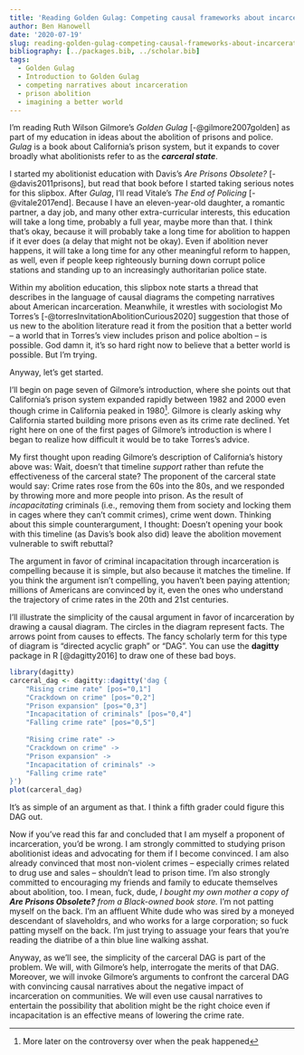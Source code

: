 ```yaml
---
title: 'Reading Golden Gulag: Competing causal frameworks about incarceration'
author: Ben Hanowell
date: '2020-07-19'
slug: reading-golden-gulag-competing-causal-frameworks-about-incarceration
bibliography: [../packages.bib, ../scholar.bib]
tags:
  - Golden Gulag
  - Introduction to Golden Gulag
  - competing narratives about incarceration
  - prison abolition
  - imagining a better world
---
```


I'm reading Ruth Wilson Gilmore's *Golden Gulag* [-@gilmore2007golden] as part of my education in ideas about the abolition of prisons and police. *Gulag* is a book about California's prison system, but it expands to cover broadly what abolitionists refer to as the _**carceral state**_.

I started my abolitionist education with Davis's *Are Prisons Obsolete?* [-@davis2011prisons], but read that book before I started taking serious notes for this slipbox. After *Gulag*, I'll read Vitale's *The End of Policing* [-@vitale2017end]. Because I have an eleven-year-old daughter, a romantic partner, a day job, and many other extra-curricular interests, this education will take a long time, probably a full year, maybe more than that. I think that's okay, because it will probably take a long time for abolition to happen if it ever does (a delay that might not be okay). Even if abolition never happens, it will take a long time for any other meaningful reform to happen, as well, even if people keep righteously burning down corrupt police stations and standing up to an increasingly authoritarian police state.

Within my abolition education, this slipbox note starts a thread that describes in the language of causal diagrams the competing narratives about American incarceration. Meanwhile, it wrestles with sociologist Mo Torres's [-@torresInvitationAbolitionCurious2020] suggestion that those of us new to the abolition literature read it from the position that a better world -- a world that in Torres's view includes prison and police aboltion -- is possible. God damn it, it's so hard right now to believe that a better world is possible. But I'm trying.

Anyway, let's get started.

I'll begin on page seven of Gilmore's introduction, where she points out that California's prison system expanded rapidly between 1982 and 2000 even though crime in California peaked in 1980^[More later on the controversy over when the peak happened]. Gilmore is clearly asking why California started building more prisons even as its crime rate declined. Yet right here on one of the first pages of Gilmore's introduction is where I began to realize how difficult it would be to take Torres's advice.

My first thought upon reading Gilmore's description of California's history above was: Wait, doesn't that timeline *support* rather than refute the effectiveness of the carceral state? The proponent of the carceral state would say: Crime rates rose from the 60s into the 80s, and we responded by throwing more and more people into prison. As the result of *incapacitating* criminals (i.e., removing them from society and locking them in cages where they can't commit crimes), crime went down. Thinking about this simple counterargument, I thought: Doesn't opening your book with this timeline (as Davis's book also did) leave the abolition movement vulnerable to swift rebuttal?

The argument in favor of criminal incapacitation through incarceration is compelling because it is simple, but also because it matches the timeline. If you think the argument isn't compelling, you haven't been paying attention; millions of Americans are convinced by it, even the ones who understand the trajectory of crime rates in the 20th and 21st centuries.

I'll illustrate the simplicity of the causal argument in favor of incarceration by drawing a causal diagram. The circles in the diagram represent facts. The arrows point from causes to effects. The fancy scholarly term for this type of diagram is "directed acyclic graph" or "DAG". You can use the **dagitty**  package in R [@dagitty2016] to draw one of these bad boys.

```r
library(dagitty)
carceral_dag <- dagitty::dagitty('dag {
    "Rising crime rate" [pos="0,1"]
    "Crackdown on crime" [pos="0,2"]
    "Prison expansion" [pos="0,3"]
    "Incapacitation of criminals" [pos="0,4"]
    "Falling crime rate" [pos="0,5"]
    
    "Rising crime rate" ->
    "Crackdown on crime" ->
    "Prison expansion" ->
    "Incapacitation of criminals" ->
    "Falling crime rate"
}')
plot(carceral_dag)
```

It's as simple of an argument as that. I think a fifth grader could figure this DAG out.

Now if you've read this far and concluded that I am myself a proponent of incarceration, you'd be wrong. I am strongly committed to studying prison abolitionist ideas and advocating for them if I become convinced. I am also already convinced that most non-violent crimes -- especially crimes related to drug use and sales -- shouldn't lead to prison time. I'm also strongly committed to encouraging my friends and family to educate themselves about abolition, too. I mean, fuck, dude, _I bought my own mother a copy of **Are Prisons Obsolete?** from a Black-owned book store._ I'm not patting myself on the back. I'm an affluent White dude who was sired by a moneyed descendant of slaveholdrs, and who works for a large corporation; so fuck patting myself on the back. I'm just trying to assuage your fears that you're reading the diatribe of a thin blue line walking asshat.

Anyway, as we'll see, the simplicity of the carceral DAG is part of the problem. We will, with Gilmore's help, interrogate the merits of that DAG. Moreover, we will invoke Gilmore's arguments to confront the carceral DAG with convincing causal narratives about the negative impact of incarceration on communities. We will even use causal narratives to entertain the possibility that abolition might be the right choice even if incapacitation is an effective means of lowering the crime rate.
